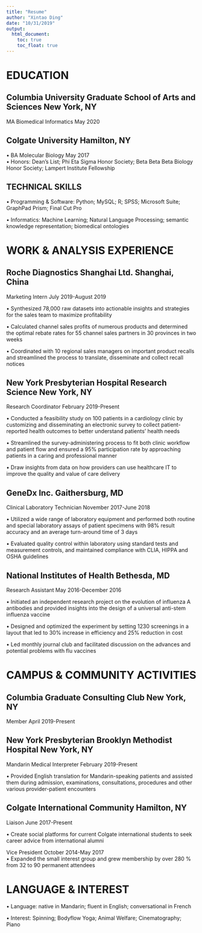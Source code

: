```yaml
---
title: "Resume"
author: "Xintao Ding"
date: "10/31/2019"
output: 
  html_document:
    toc: true
    toc_float: true
---
```


# EDUCATION

## Columbia University Graduate School of Arts and Sciences    New York, NY                                                                           
MA Biomedical Informatics       	May 2020                                                                                          	

## Colgate University    Hamilton, NY                                                                                                                                                 
•	BA Molecular Biology		May 2017	                                                                                                                        
•	Honors: Dean’s List; Phi Eta Sigma Honor Society; Beta Beta Beta Biology Honor Society; Lampert Institute Fellowship

## TECHNICAL SKILLS
•	Programming & Software: Python; MySQL; R; SPSS; Microsoft Suite; GraphPad Prism; Final Cut Pro

•	Informatics: Machine Learning; Natural Language Processing; semantic knowledge representation; biomedical ontologies

# WORK & ANALYSIS EXPERIENCE
## Roche Diagnostics Shanghai Ltd.	Shanghai, China
Marketing Intern 	July 2019-August 2019

•	Synthesized 78,000 raw datasets into actionable insights and strategies for the sales team to maximize profitability 

•	Calculated channel sales profits of numerous products and determined the optimal rebate rates for 55 channel sales partners in 30 provinces in two weeks

•	Coordinated with 10 regional sales managers on important product recalls and streamlined the process to translate, disseminate and collect recall notices 

## New York Presbyterian Hospital Research Science     New York, NY 
Research Coordinator    February 2019-Present

•	Conducted a feasibility study on 100 patients in a cardiology clinic by customizing and disseminating an electronic survey to collect patient-reported health outcomes to better understand patients’ health needs 

•	Streamlined the survey-administering process to fit both clinic workflow and patient flow and ensured a 95% participation rate by approaching patients in a caring and professional manner 

•	Draw insights from data on how providers can use healthcare IT to improve the quality and value of care delivery 

## GeneDx Inc.    Gaithersburg, MD                                                                       
Clinical Laboratory Technician   November 2017-June 2018

•	Utilized a wide range of laboratory equipment and performed both routine and special laboratory assays of patient specimens with 98% result accuracy and an average turn-around time of 3 days

•	Evaluated quality control within laboratory using standard tests and measurement controls, and maintained compliance with CLIA, HIPPA and OSHA guidelines

## National Institutes of Health     	Bethesda, MD   
Research Assistant   May 2016-December 2016  

•	Initiated an independent research project on the evolution of influenza A antibodies and provided insights into the design of a universal anti-stem influenza vaccine

•	Designed and optimized the experiment by setting 1230 screenings in a layout that led to 30% increase in efficiency and 25% reduction in cost

•	Led monthly journal club and facilitated discussion on the advances and potential problems with flu vaccines

# CAMPUS & COMMUNITY ACTIVITIES
## Columbia Graduate Consulting Club	New York, NY
Member            	April 2019-Present

## New York Presbyterian Brooklyn Methodist Hospital    New York, NY                                      
Mandarin Medical Interpreter	February 2019-Present

•	Provided English translation for Mandarin-speaking patients and assisted them during admission, examinations, consultations, procedures and other various provider-patient encounters

## Colgate International Community      Hamilton, NY                                                      
Liaison       June 2017-Present    

• Create social platforms for current Colgate international students to seek career advice from international alumni

Vice President    October 2014-May 2017                                                                  
•	Expanded the small interest group and grew membership by over 280 % from 32 to 90 permanent attendees

# LANGUAGE & INTEREST
•	Language: native in Mandarin; fluent in English; conversational in French

• Interest: Spinning; Bodyflow Yoga; Animal Welfare; Cinematography; Piano


